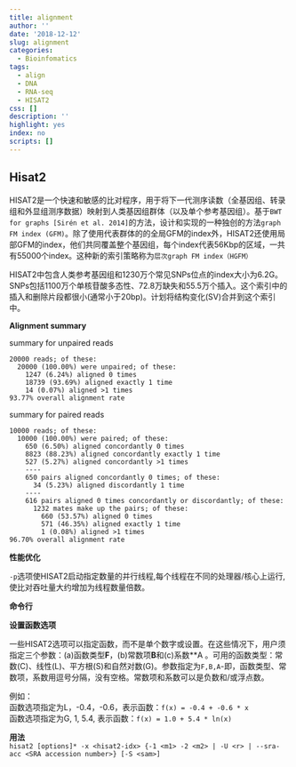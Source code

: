 ```yaml
---
title: alignment
author: ''
date: '2018-12-12'
slug: alignment
categories:
  - Bioinfomatics
tags:
  - align
  - DNA
  - RNA-seq
  - HISAT2
css: []
description: ''
highlight: yes
index: no
scripts: []
---
```


## Hisat2   
HISAT2是一个快速和敏感的比对程序，用于将下一代测序读数（全基因组、转录组和外显组测序数据）映射到人类基因组群体（以及单个参考基因组）。基于`BWT for graphs [Sirén et al. 2014]`的方法，设计和实现的一种独创的方法` graph FM index (GFM)`。除了使用代表群体的的全局GFM的index外，HISAT2还使用局部GFM的index，他们共同覆盖整个基因组，每个index代表56Kbp的区域，一共有55000个index。这种新的索引策略称为`层次graph FM index（HGFM）`   


HISAT2中包含人类参考基因组和1230万个常见SNPs位点的index大小为6.2G。SNPs包括1100万个单核苷酸多态性、72.8万缺失和55.5万个插入。这个索引中的插入和删除片段都很小(通常小于20bp)。计划将结构变化(SV)合并到这个索引中。   




**Alignment summary**   

summary for unpaired reads   
```
20000 reads; of these:
  20000 (100.00%) were unpaired; of these:
    1247 (6.24%) aligned 0 times
    18739 (93.69%) aligned exactly 1 time
    14 (0.07%) aligned >1 times
93.77% overall alignment rate
```   



summary for paired reads 
```
10000 reads; of these:
  10000 (100.00%) were paired; of these:
    650 (6.50%) aligned concordantly 0 times
    8823 (88.23%) aligned concordantly exactly 1 time
    527 (5.27%) aligned concordantly >1 times
    ----
    650 pairs aligned concordantly 0 times; of these:
      34 (5.23%) aligned discordantly 1 time
    ----
    616 pairs aligned 0 times concordantly or discordantly; of these:
      1232 mates make up the pairs; of these:
        660 (53.57%) aligned 0 times
        571 (46.35%) aligned exactly 1 time
        1 (0.08%) aligned >1 times
96.70% overall alignment rate
```    

**性能优化**   

`-p `选项使HISAT2启动指定数量的并行线程,每个线程在不同的处理器/核心上运行,使比对吞吐量大约增加为线程数量倍数。



**命令行**   

**设置函数选项**

一些HISAT2选项可以指定函数，而不是单个数字或设置。在这些情况下，用户须指定三个参数：(a)函数类型**F**，(b)常数项**B**和(c)系数**A 。可用的函数类型：常数(C)、线性(L)、平方根(S)和自然对数(G)。参数指定为`F,B,A`-即，函数类型、常数项，系数用逗号分隔，没有空格。常数项和系数可以是负数和/或浮点数。  

例如：    
函数选项指定为L，-0.4，-0.6，表示函数：`f(x) = -0.4 + -0.6 * x`    
函数选项指定为G, 1, 5.4, 表示函数：`f(x) = 1.0 + 5.4 * ln(x)`   

**用法**   
`hisat2 [options]* -x <hisat2-idx> {-1 <m1> -2 <m2> | -U <r> | --sra-acc <SRA accession number>} [-S <sam>]`



















